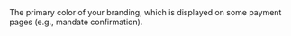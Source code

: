  
<ResponseField name="PrimaryThemeColour" type="string" >  
<HexColorCode />    
The primary color of your branding, which is displayed on some payment pages (e.g., mandate confirmation).  
</ResponseField>